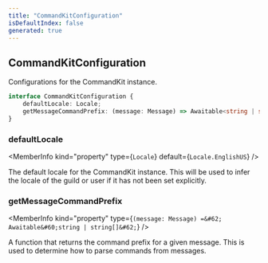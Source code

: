 ```yaml
---
title: "CommandKitConfiguration"
isDefaultIndex: false
generated: true
---
```



<!-- This file was generated from the CommandKit source. Do not modify. Instead, re-run the "docgen" script -->


## CommandKitConfiguration

<GenerationInfo sourceFile="packages/commandkit/src/commandkit.ts" sourceLine="30" packageName="commandkit" />

Configurations for the CommandKit instance.

```ts title="Signature"
interface CommandKitConfiguration {
    defaultLocale: Locale;
    getMessageCommandPrefix: (message: Message) => Awaitable<string | string[]>;
}
```

<div className="members-wrapper">

### defaultLocale

<MemberInfo kind="property" type={`Locale`} default={`Locale.EnglishUS`}   />

The default locale for the CommandKit instance. This will be used to infer the locale of the guild or user if it has not been set explicitly.
### getMessageCommandPrefix

<MemberInfo kind="property" type={`(message: Message) =&#62; Awaitable&#60;string | string[]&#62;`}   />

A function that returns the command prefix for a given message.
This is used to determine how to parse commands from messages.


</div>

